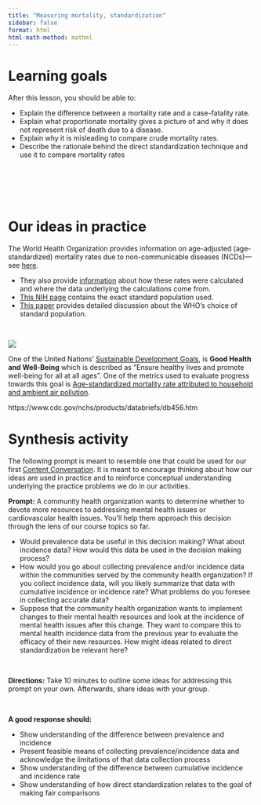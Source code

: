 ```yaml
---
title: "Measuring mortality, standardization"
sidebar: false
format: html
html-math-method: mathml
---
```


# Learning goals

After this lesson, you should be able to:

- Explain the difference between a mortality rate and a case-fatality rate.
- Explain what proportionate mortality gives a picture of and why it does not represent risk of death due to a disease.
- Explain why it is misleading to compare crude mortality rates.
- Describe the rationale behind the direct standardization technique and use it to compare mortality rates


<br><br><br><br>


# Our ideas in practice

The World Health Organization provides information on age-adjusted (age-standardized) mortality rates due to non-communicable diseases (NCDs)---see [here](https://www.who.int/data/gho/data/indicators/indicator-details/GHO/gho-ghe-ncd-mortality-rate).

- They also provide [information](https://www.who.int/data/gho/indicator-metadata-registry/imr-details/78) about how these rates were calculated and where the data underlying the calculations come from.
- [This NIH page](https://seer.cancer.gov/stdpopulations/world.who.html) contains the exact standard population used.
- [This paper](https://www.researchgate.net/publication/284696312_Age_Standardization_of_Rates_A_New_WHO_Standard) provides detailed discussion about the WHO's choice of standard population.


<br>

![](https://w3.unece.org/SDG/Resources/Images/Goals/3_en_i.png){fig-align="center"}

One of the United Nations' [Sustainable Development Goals](https://w3.unece.org/SDG/en), is **Good Health and Well-Being** which is described as "Ensure healthy lives and promote well-being for all at all ages". One of the metrics used to evaluate progress towards this goal is [Age-standardized mortality rate attributed to household and ambient air pollution](https://w3.unece.org/SDG/en/Indicator?id=96).

https://www.cdc.gov/nchs/products/databriefs/db456.htm


# Synthesis activity

The following prompt is meant to resemble one that could be used for our first [Content Conversation](syllabus.qmd#content-conversations). It is meant to encourage thinking about how our ideas are used in practice and to reinforce conceptual understanding underlying the practice problems we do in our activities.

**Prompt:** A community health organization wants to determine whether to devote more resources to addressing mental health issues or cardiovascular health issues. You'll help them approach this decision through the lens of our course topics so far.

- Would prevalence data be useful in this decision making? What about incidence data? How would this data be used in the decision making process?
- How would you go about collecting prevalence and/or incidence data within the communities served by the community health organization? If you collect incidence data, will you likely summarize that data with cumulative incidence or incidence rate? What problems do you foresee in collecting accurate data?
- Suppose that the community health organization wants to implement changes to their mental health resources and look at the incidence of mental health issues after this change. They want to compare this to mental health incidence data from the previous year to evaluate the efficacy of their new resources. How might ideas related to direct standardization be relevant here?

<br>

**Directions:** Take 10 minutes to outline some ideas for addressing this prompt on your own. Afterwards, share ideas with your group.

<br>

**A good response should:**

- Show understanding of the difference between prevalence and incidence
- Present feasible means of collecting prevalence/incidence data and acknowledge the limitations of that data collection process
- Show understanding of the difference between cumulative incidence and incidence rate
- Show understanding of how direct standardization relates to the goal of making fair comparisons

